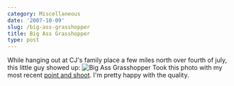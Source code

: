 ```yaml
---
category: Miscellaneous
date: '2007-10-09'
slug: /big-ass-grasshopper
title: Big Ass Grasshopper
type: post
---
```



While hanging out at CJ's family place a few miles north over
fourth of july, this little guy showed up:
![Big Ass Grasshopper](http://www.alanwsmith.com/blog/wp-content/uploads/20070721-0005.jpg)
Took this photo with my most recent
[point and shoot](http://www.dpreview.com/reviews/fujifilmf31fd/).
I'm pretty happy with the quality.
